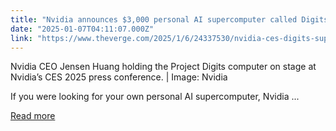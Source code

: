 ```yaml
---
title: "Nvidia announces $3,000 personal AI supercomputer called Digits"
date: "2025-01-07T04:11:07.000Z"
link: "https://www.theverge.com/2025/1/6/24337530/nvidia-ces-digits-super-computer-ai"
---
```


Nvidia CEO Jensen Huang holding the Project Digits computer on stage at Nvidia’s CES 2025 press conference. | Image: Nvidia
    

  
If you were looking for your own personal AI supercomputer, Nvidia ...

[Read more](https://www.theverge.com/2025/1/6/24337530/nvidia-ces-digits-super-computer-ai)
